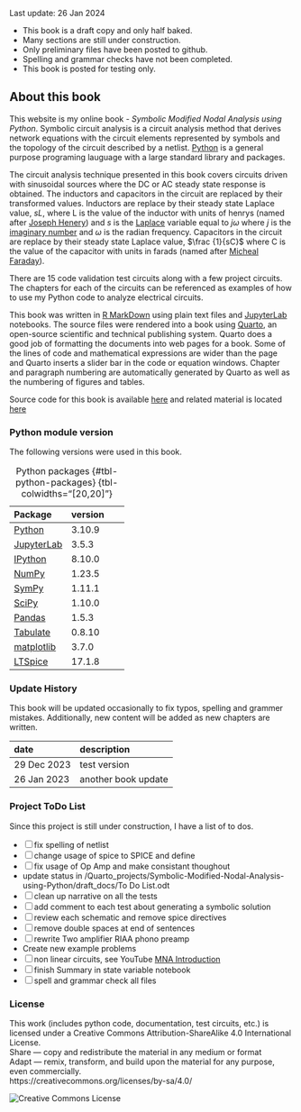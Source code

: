 :::{.callout-note}  
Last update: 26 Jan 2024

- This book is a draft copy and only half baked.
- Many sections are still under construction.
- Only preliminary files have been posted to github.
- Spelling and grammar checks have not been completed.
- This book is posted for testing only.  
:::    

## About this book {.unnumbered}
This website is my online book - *Symbolic Modified Nodal Analysis using Python*. Symbolic circuit analysis is a circuit analysis method that derives network equations with the circuit elements represented by symbols and the topology of the circuit described by a netlist. [Python](https://en.wikipedia.org/wiki/Python_(programming_language)) is a general purpose programing lauguage with a large standard library and packages.

The circuit analysis technique presented in this book covers circuits driven with sinusoidal sources where the DC or AC steady state response is obtained. The inductors and capacitors in the circuit are replaced by their transformed values. Inductors are replace by their steady state Laplace value, $sL$, where L is the value of the inductor with units of henrys (named after [Joseph Henery](https://en.wikipedia.org/wiki/Joseph_Henry)) and $s$ is the [Laplace](https://en.wikipedia.org/wiki/Laplace_transform) variable equal to $j \omega$ where $j$ is the [imaginary number](https://en.wikipedia.org/wiki/Imaginary_number) and $\omega$ is the radian frequency. Capacitors in the circuit are replace by their steady state Laplace value, $\frac {1}{sC}$ where C is the value of the capacitor with units in farads (named after [Micheal Faraday](https://en.wikipedia.org/wiki/Michael_Faraday)).

There are 15 code validation test circuits along with a few project circuits. The chapters for each of the circuits can be referenced as examples of how to use my Python code to analyze electrical circuits.

This book was written in [R MarkDown](https://rmarkdown.rstudio.com/) using plain text files and [JupyterLab](https://jupyter.org/) notebooks. The source files were rendered into a book using [Quarto](https://quarto.org/), an open-source scientific and technical publishing system. Quarto does a good job of formatting the documents into web pages for a book. Some of the lines of code and mathematical expressions are wider than the page and Quarto inserts a slider bar in the code or equation windows. Chapter and paragraph numbering are automatically generated by Quarto as well as the numbering of figures and tables. 

Source code for this book is available [here](https://github.com/Tiburonboy/Symbolic-Modified-Nodal-Analysis-using-Python/tree/main/backup) and related material is located [here](https://github.com/Tiburonboy/Symbolic-modified-nodal-analysis)

### Python module version
The following versions were used in this book.

| Package | version |
|:---|:---|
| [Python](https://www.python.org/) | 3.10.9 |
| [JupyterLab](https://jupyterlab.readthedocs.io/en/latest/) |3.5.3 |
| [IPython](https://ipython.org/) | 8.10.0 |
| [NumPy](https://numpy.org/) | 1.23.5 |
| [SymPy](https://www.sympy.org/) | 1.11.1 |
| [SciPy](https://scipy.org/) | 1.10.0 |
| [Pandas](https://pandas.pydata.org/) | 1.5.3 |
| [Tabulate](https://pypi.org/project/tabulate/) | 0.8.10 |
| [matplotlib](https://matplotlib.org/) | 3.7.0 |
| [LTSpice](https://www.analog.com/en/design-center/design-tools-and-calculators/ltspice-simulator.html) | 17.1.8 |
: Python packages {#tbl-python-packages} {tbl-colwidths="[20,20]"}

### Update History
This book will be updated occasionally to fix typos, spelling and grammer mistakes. Additionally, new content will be added as new chapters are written.

| date | description |
|:---------|:------------|
| 29 Dec 2023 | test version |
| 26 Jan 2023 | another book update |

### Project ToDo List
Since this project is still under construction, I have a list of to dos.

- [ ] fix spelling of netlist
- [ ] change usage of spice to SPICE and define
- [ ] fix usage of Op Amp and make consistant thoughout
- update status in /Quarto_projects/Symbolic-Modified-Nodal-Analysis-using-Python/draft_docs/To Do List.odt
- [ ] clean up narrative on all the tests
- [ ] add comment to each test about generating a symbolic solution
- [ ] review each schematic and remove spice directives  
- [ ] remove double spaces at end of sentences
- [ ] rewrite Two amplifier RIAA phono preamp
- Create new example problems
- [ ] non linear circuits, see YouTube [MNA Introduction](https://www.youtube.com/watch?v=BPapfxzwsmI&list=PLlsTHbFeR7v0QG8Q4l6oc7d---eKKSKTz)
- [ ] finish Summary in state variable notebook
- [ ] spell and grammar check all files

<!--
### Links to other projects
I have a blog called [Solving Engineering Problems using Python](https://tiburonboy.github.io/Solving-Engineering-Problems-using-Python/) where I post some of my Jupyter notebooks related to engineering problems and analysis. My financial analysis blog is located [here]() 
-->

### License
This work (includes python code, documentation, test circuits, etc.) is licensed under a Creative Commons Attribution-ShareAlike 4.0 International License.  
Share — copy and redistribute the material in any medium or format  
Adapt — remix, transform, and build upon the material for any purpose, even commercially.  
https://creativecommons.org/licenses/by-sa/4.0/  

<img alt="Creative Commons License" style="border-width:0" src="https://i.creativecommons.org/l/by-sa/4.0/88x31.png" />


